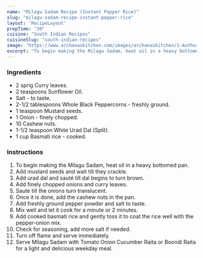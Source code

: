 ---
name: "Milagu Sadam Recipe (Instant Pepper Rice)"
slug: "milagu-sadam-recipe-instant-pepper-rice"
layout: 'RecipeLayout'
prepTime: "30"
cuisine: "South Indian Recipes"
cuisineSlug: "south-indian-recipes"
image: "https://www.archanaskitchen.com/images/archanaskitchen/1-Author/Jyothi_Rajesh/Milagu_Sadam_400.jpg"
excerpt: "To begin making the Milagu Sadam, heat oil in a heavy bottomed pan"
---

### Ingredients

- 2 sprig Curry leaves.
- 2 teaspoons Sunflower Oil.
- Salt - to taste.
- 2-1/2 tablespoons Whole Black Peppercorns - freshly ground.
- 1 teaspoon Mustard seeds.
- 1 Onion - finely chopped.
- 10 Cashew nuts.
- 1-1/2 teaspoon White Urad Dal (Split).
- 1 cup Basmati rice - cooked.

### Instructions

1. To begin making the Milagu Sadam, heat oil in a heavy bottomed pan.
1. Add mustard seeds and wait till they crackle.
1. Add urad dal and sauté till dal begins to turn brown.
1. Add finely chopped onions and curry leaves.
1. Saute till the onions turn translucent.
1. Once it is done, add the cashew nuts in the pan.
1. Add freshly ground pepper powder and salt to taste.
1. Mix well and let it cook for a minute or 2 minutes.
1. Add cooked basmati rice and gently toss it to coat the rice well with the pepper-onion mix.
1. Check for seasoning, add more salt if needed.
1. Turn off flame and serve immediately.
1. Serve Milagu Sadam with Tomato Onion Cucumber Raita or Boondi Raita for a light and delicious weekday meal.
